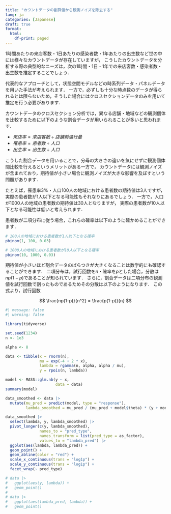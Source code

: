 ```yaml
---
title: "カウントデータの割算値から観測ノイズを除去する"
lang: ja
categories: [Japanese]
draft: true
format:
  html:
    df-print: paged
---
```


1時間あたりの来店客数・1日あたりの感染者数・1年あたりの出生数など世の中には様々なカウントデータが存在していますが， こうしたカウントデータを分析する際の典型的なニーズは，次の1時間・1日・1年での来店客数・感染者数・出生数を推定することでしょう．

代表的なアプローチとして，状態空間モデルなどの時系列データ・パネルデータを用いた手法が考えられます． 一方で，必ずしも十分な時点数のデータが得られるとは限らないため，そうした場合にはクロスセクションデータのみを用いて推定を行う必要があります．

カウントデータのクロスセクション分析では，異なる店舗・地域などの観測個体を比較するために以下のような割合データが用いられることが多いと思われます．

-   $来店率 = 来店客数 \div 店舗前通行量$
-   $罹患率 = 患者数 \div 人口$
-   $出生率 = 出生数 \div 人口$

こうした割合データを用いることで，分母の大きさの違いを気にせずに観測個体間比較を行えるというメリットがある一方で， カウントデータには観測ノイズが含まれており，期待値が小さい場合に観測ノイズが大きな影響を及ぼすという問題があります．

たとえば，罹患率3%・人口100人の地域における患者数の期待値は3人ですが， 実際の患者数が1人以下となる可能性もそれなりにあるでしょう． 一方で，人口が1000人の地域の患者数の期待値は30人となりますが， 実際の患者数が10人以下となる可能性は低いと考えられます．

患者数が二項分布に従う場合，これらの確率は以下のように確かめることができます．

```r
# 100人の地域における患者数が1人以下となる確率
pbinom(1, 100, 0.03)

# 1000人の地域における患者数が10人以下となる確率
pbinom(10, 1000, 0.03)
```

期待値が小さいほど割合データのばらつきが大きくなることは数学的にも確認することができます． 二項分布は，試行回数を$n$・確率を$p$とした場合，分散は$np(1-p)$であることが知られています． さらに，割合データは二項分布の観測値を試行回数で割ったものであるためその分散は以下のようになります． この式より，試行回数

$$
\frac{np(1-p)}{n^2} = \frac{p(1-p)}{n}
$$

```r
#| message: false
#| warning: false

library(tidyverse)

set.seed(1234)
n <- 1e3

alpha <- 8

data <- tibble(x = rnorm(n),
               mu = exp(-4 + 2 * x),
               lambda = rgamma(n, alpha, alpha / mu),
               y = rpois(n, lambda))

```

```r

model <- MASS::glm.nb(y ~ x,
                      data = data)
summary(model)

data_smoothed <- data |> 
  mutate(mu_pred = predict(model, type = "response"),
         lambda_smoothed = mu_pred / (mu_pred + model$theta) * (y + model$theta))

```

```r

data_smoothed |> 
  select(lambda, y, lambda_smoothed) |> 
  pivot_longer(c(y, lambda_smoothed),
               names_to = "pred_type",
               names_transform = list(pred_type = as_factor),
               values_to = "lambda_pred") |> 
  ggplot(aes(lambda, lambda_pred)) +
  geom_point() +
  geom_abline(color = "red") +
  scale_x_continuous(trans = "log1p") +
  scale_y_continuous(trans = "log1p") +
  facet_wrap(~ pred_type)

# data |> 
#   ggplot(aes(y, lambda)) + 
#   geom_point()
# 
# data |> 
#   ggplot(aes(lambda_pred, lambda)) +
#   geom_point()
```
